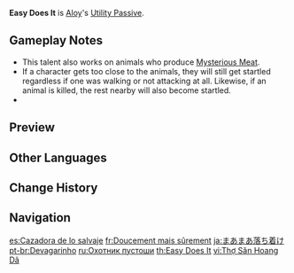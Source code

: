 {{Talent Infobox
|image         = Talent Easy Does It.png
|character     = Aloy
|type          = Utility Passive
|info          = When Aloy is in the party, animals who produce [[Fowl]], [[Raw Meat]], or [[Chilled Meat]] will not be [[Aggravation#Wildlife|startled]] when party members approach them.
|utility1      = Effects End Character Fallen
|utility2      = Wildlife
|utility3      = Meat Wildlife
}}
'''Easy Does It''' is [[Aloy]]'s [[Utility Passive]].

==Gameplay Notes==
* This talent also works on animals who produce [[Mysterious Meat]].
* If a character gets too close to the animals, they will still get startled regardless if one was walking or not attacking at all. Likewise, if an animal is killed, the rest nearby will also become startled.
* {{TalentNote|character=Aloy|talent=Easy Does It|alive}}

==Preview==
{{Preview
|file=Easy Does It Preview
}}

==Other Languages==
{{Other Languages
|en      = Easy Does It
|zhs     = 荒野猎手
|zhs_rm  = Huāngyě Lièshǒu
|zht     = 荒野獵人
|zht_rm  = Huāngyě Lièshǒu
|zh_tl   = Hunter of Wilderness
|ja      = まあまあ落ち着け
|ja_rm   = Maa Maa Ochitsuke
|ja_tl   = Now, Now, Calm Down
|ko      = 황야의 사냥꾼
|ko_rm   = Hwangya-ui Sanyangggun
|ko_tl   = Hunter of Wilderness
|es      = Cazadora de lo salvaje
|es_tl   = Hunter of the Wild
|fr      = Doucement mais sûrement
|fr_tl   = Slowly but Surely
|ru      = Охотник пустоши
|ru_tl   = Hunter of the Wastelands
|th      = Easy Does It
|vi      = Thợ Săn Hoang Dã
|vi_tl   = Hunter of the Wild
|de      = Jäger der Wildnis
|de_tl   = Hunter of the Wild
|id      = Easy Does It
|pt      = Devagarinho
|pt_tl   = Slowly
|tr      = Yavaş Yavaş
|tr_tl   = 
|it      = Piano piano
|it_tl   = Little by Little
}}

==Change History==
{{Change History|2.1}}
<!--
==References==
{{Reflist}}-->

==Navigation==
{{Talent Navbox|Aloy}}

[[es:Cazadora de lo salvaje]]
[[fr:Doucement mais sûrement]]
[[ja:まあまあ落ち着け]]
[[pt-br:Devagarinho]]
[[ru:Охотник пустоши]]
[[th:Easy Does It]]
[[vi:Thợ Săn Hoang Dã]]
